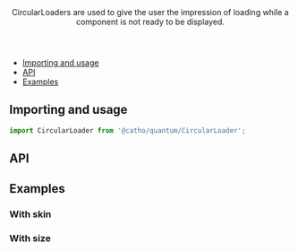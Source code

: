 

<Meta title="Loaders/CircularLoader" component={CircularLoader} />

<Header title="CircularLoader">
    CircularLoaders are used to give the user the impression of loading while a component is not ready to be displayed.
</Header>

- [Importing and usage](#importing)
- [API](#api)
- [Examples](#examples)

## <a id="importing"></a>Importing and usage

```js
import CircularLoader from '@catho/quantum/CircularLoader';
```

<Canvas>
  <Story id="loaders-circularloader--default"/>
</Canvas>

## <a id="api"></a>API

<ArgsTable of={CircularLoader} />

## <a id="examples"></a>Examples

### With skin

<Canvas>
  <Story id="loaders-circularloader--with-skin" />
</Canvas>

### With size

<Canvas>
  <Story id="loaders-circularloader--with-size"/>
</Canvas>